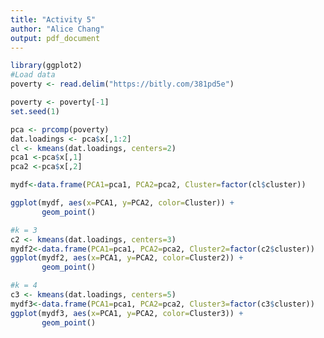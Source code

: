 ```yaml
---
title: "Activity 5"
author: "Alice Chang"
output: pdf_document
---
```


```r

library(ggplot2)
#Load data
poverty <- read.delim("https://bitly.com/381pd5e")

poverty <- poverty[-1]
set.seed(1)

pca <- prcomp(poverty)
dat.loadings <- pca$x[,1:2]
cl <- kmeans(dat.loadings, centers=2)
pca1 <-pca$x[,1]
pca2 <-pca$x[,2]

mydf<-data.frame(PCA1=pca1, PCA2=pca2, Cluster=factor(cl$cluster))

ggplot(mydf, aes(x=PCA1, y=PCA2, color=Cluster)) + 
       geom_point() 

#k = 3
c2 <- kmeans(dat.loadings, centers=3)
mydf2<-data.frame(PCA1=pca1, PCA2=pca2, Cluster2=factor(c2$cluster))
ggplot(mydf2, aes(x=PCA1, y=PCA2, color=Cluster2)) + 
       geom_point() 

#k = 4
c3 <- kmeans(dat.loadings, centers=5)
mydf3<-data.frame(PCA1=pca1, PCA2=pca2, Cluster3=factor(c3$cluster))
ggplot(mydf3, aes(x=PCA1, y=PCA2, color=Cluster3)) + 
       geom_point() 




```

